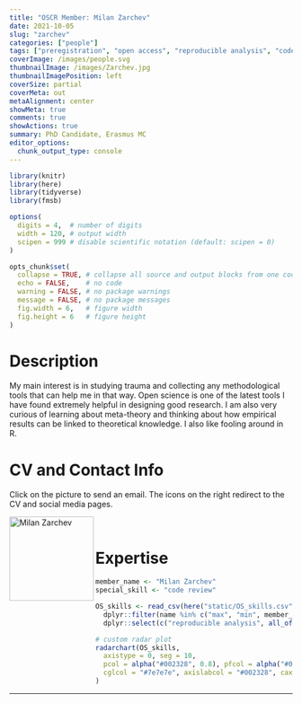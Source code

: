 ```yaml
---
title: "OSCR Member: Milan Zarchev"
date: 2021-10-05
slug: "zarchev"
categories: ["people"]
tags: ["preregistration", "open access", "reproducible analysis", "code review", "school-erasmusmc"] # top 3 categories + unique + school
coverImage: /images/people.svg
thumbnailImage: /images/Zarchev.jpg
thumbnailImagePosition: left
coverSize: partial
coverMeta: out
metaAlignment: center
showMeta: true
comments: true
showActions: true
summary: PhD Candidate, Erasmus MC
editor_options: 
  chunk_output_type: console
---
```


```r

library(knitr)
library(here)
library(tidyverse)
library(fmsb)

options(
  digits = 4,  # number of digits
  width = 120, # output width
  scipen = 999 # disable scientific notation (default: scipen = 0)
)

opts_chunk$set(
  collapse = TRUE, # collapse all source and output blocks from one code chunk into a single block
  echo = FALSE,    # no code
  warning = FALSE, # no package warnings
  message = FALSE, # no package messages
  fig.width = 6,   # figure width
  fig.height = 6   # figure height
)

```

# Description

My main interest is in studying trauma and collecting any methodological tools that can help me in that way. Open science is one of the latest tools I have found extremely helpful in designing good research. I am also very curious of learning about meta-theory and thinking about how empirical results can be linked to theoretical knowledge. I also like fooling around in R.

# CV and Contact Info

Click on the picture to send an email. The icons on the right redirect to the CV and social media pages.

<!-- EMAIL -->
<p>
  <a href="mailto:m.zarchev@erasmusmc.nl">
  <img border="0" alt="Milan Zarchev" src="/images/Zarchev.jpg" width="150" height="150" align="left">
  </a>
</p>

<!-- CV -->
<p align="center">
  <a href="https://nbviewer.jupyter.org/github/mzarchev/personal/blob/main/zarchev_cv.pdf" class="fa fa-file fa-2x" style="color:#00B969;">
  </a>
</p>

<!-- TWITTER -->
<p align="center">
  <a href="https://twitter.com/MZarchev" class="fa fa-twitter fa-2x">
  </a>
</p>

<!-- PERSONAL WEBSITE -->
<p align="center">
  <a href="https://www.mzarchev.com/" class="fa fa-link fa-2x" style="color:#000000;">
  </a>
</p>

<BR>

# Expertise

```r

member_name <- "Milan Zarchev"
special_skill <- "code review"

OS_skills <- read_csv(here("static/OS_skills.csv")) %>%
  dplyr::filter(name %in% c("max", "min", member_name)) %>%
  dplyr::select(c("reproducible analysis", all_of(special_skill), "data sharing", "preregistration", "open source software", "open access", "data management"))

# custom radar plot
radarchart(OS_skills,
  axistype = 0, seg = 10,
  pcol = alpha("#002328", 0.8), pfcol = alpha("#00B969", 0.6), plwd = 4, centerzero = TRUE, # polygon
  cglcol = "#7e7e7e", axislabcol = "#002328", caxislabels = seq(0, 10, 2), cglwd = 0.8 # grid
)

```

***


